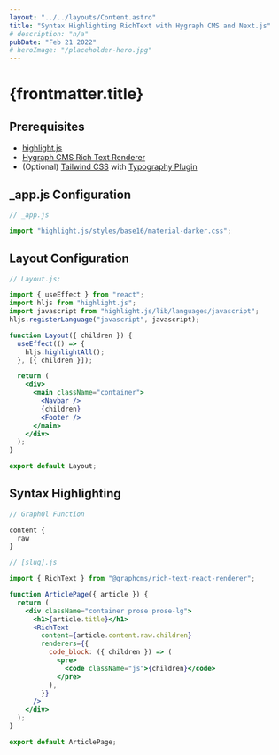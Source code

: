```yaml
---
layout: "../../layouts/Content.astro"
title: "Syntax Highlighting RichText with Hygraph CMS and Next.js"
# description: "n/a"
pubDate: "Feb 21 2022"
# heroImage: "/placeholder-hero.jpg"
---
```


# {frontmatter.title}

## Prerequisites

- [highlight.js](https://highlightjs.org/)
- [Hygraph CMS Rich Text Renderer](https://github.com/hygraph/rich-text/tree/main/packages/react-renderer)
- (Optional) [Tailwind CSS](https://tailwindcss.com/) with [Typography Plugin](https://tailwindcss.com/docs/typography-plugin)

## \_app.js Configuration

```jsx
// _app.js

import "highlight.js/styles/base16/material-darker.css";
```

## Layout Configuration

```jsx
// Layout.js;

import { useEffect } from "react";
import hljs from "highlight.js";
import javascript from "highlight.js/lib/languages/javascript";
hljs.registerLanguage("javascript", javascript);

function Layout({ children }) {
  useEffect(() => {
    hljs.highlightAll();
  }, [{ children }]);

  return (
    <div>
      <main className="container">
        <Navbar />
        {children}
        <Footer />
      </main>
    </div>
  );
}

export default Layout;
```

## Syntax Highlighting

```jsx
// GraphQl Function

content {
  raw
}
```

```jsx
// [slug].js

import { RichText } from "@graphcms/rich-text-react-renderer";

function ArticlePage({ article }) {
  return (
    <div className="container prose prose-lg">
      <h1>{article.title}</h1>
      <RichText
        content={article.content.raw.children}
        renderers={{
          code_block: ({ children }) => (
            <pre>
              <code className="js">{children}</code>
            </pre>
          ),
        }}
      />
    </div>
  );
}

export default ArticlePage;
```

